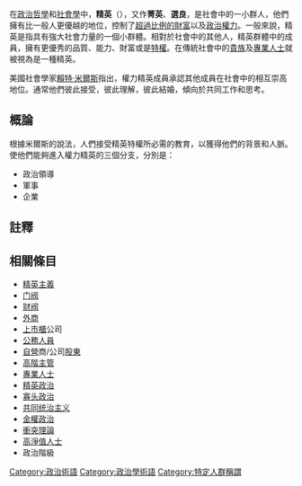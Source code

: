 在[[政治哲學|政治哲學]]和[[社會學|社會學]]中，'''精英'''（{{lang-en|elite}}），又作'''菁英'''、'''選良'''，是社會中的一小群人，他們擁有比一般人更優越的地位，控制了[[貧富差距|超過比例的財富]]以及[[政治權力|政治權力]]。一般來說，精英是指具有強大社會力量的一個小群體。相對於社會中的其他人，精英群體中的成員，擁有更優秀的品質、能力、財富或是[[特權|特權]]。在傳統社會中的[[貴族|貴族]]及[[專業人士|專業人士]]就被視為是一種精英。

美國社會學家[[賴特·米爾斯|賴特·米爾斯]]指出，權力精英成員承認其他成員在社會中的相互崇高地位。通常他們彼此接受，彼此理解，彼此結婚，傾向於共同工作和思考。

==概論==
根據米爾斯的說法，人們接受精英特權所必需的教育，以獲得他們的背景和人脈。使他們能夠進入權力精英的三個分支，分別是：
* 政治領導
* 軍事
* 企業

==註釋==
{{reflist}}
==相關條目==
* [[精英主義|精英主義]]
* [[门阀|门阀]]
* [[财阀|财阀]]
* [[外商|外商]]
* [[上市|上市]][[上櫃|櫃]]公司
* [[公務人員|公務人員]]
* [[自營|自營]]商/公司[[股東|股東]]
* [[主管|高階主管]]
* [[專業人士|專業人士]]
* [[精英政治|精英政治]]
* [[寡头政治|寡头政治]]
* [[共同统治主义|共同统治主义]]
* [[金權政治|金權政治]]
* [[衝突理論|衝突理論]]
* [[高淨值人士|高淨值人士]]
* 政治階級


[[Category:政治術語|Category:政治術語]]
[[Category:政治學術語|Category:政治學術語]]
[[Category:特定人群稱謂|Category:特定人群稱謂]]